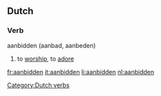 ==Dutch==

===Verb===
aanbidden (aanbad, aanbeden)

# to [[worship]], to [[adore]]

[[Category:Dutch verbs]]

[[fr:aanbidden]]
[[it:aanbidden]]
[[li:aanbidden]]
[[nl:aanbidden]]